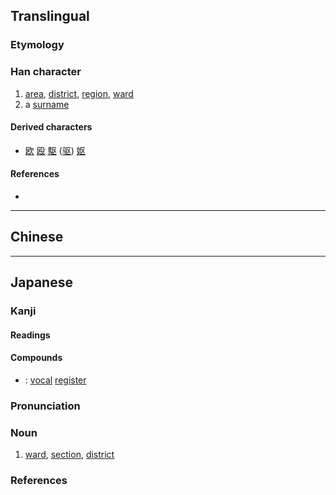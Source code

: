 {{character info/new}}
{{also|區|凶|𠄡}}
==Translingual==
{{stroke order}}
{{ja-forms|区|区|[[區]]}}
===Etymology===
{{Han simp|區|f=品|t=乂}}

===Han character===
{{Han char|rn=23|rad=匸|as=02|sn=4|four=7171.4|canj=SK|ids=⿷匚㐅,⿷匸乂}}

# [[area]], [[district]], [[region]], [[ward]]
# a [[surname]]

====Derived characters====
* [[欧]] [[殴]] [[駆]] ([[驱]]) [[妪]]

====References====
* {{Han ref|kx=0154.361|dkj=02674|hdz=10081.050|uh=533A|ud=21306}}

----

==Chinese==
{{zh-see|區}}

----

==Japanese==
{{ja-kanji forms|区|區}}

===Kanji===
{{ja-kanji|grade=3|rs=匸02|style=s|kyu=區}}

====Readings====
{{ja-readings|goon=[[く]] (ku), [[う]] (u)|kanon=[[く]] (ku), [[おう]] (ō)}}

====Compounds====
* {{ja-r|声区|せいく}}: [[vocal]] [[register]]

{{ja-kanjitab|く|yomi=o}}

===Pronunciation===
{{ja-pron|yomi=o|く|acc=1|acc_ref=DJR,NHK}}

===Noun===
{{ja-noun|kyu=區|く}}

# [[ward]], [[section]], [[district]]

===References===
<references/>